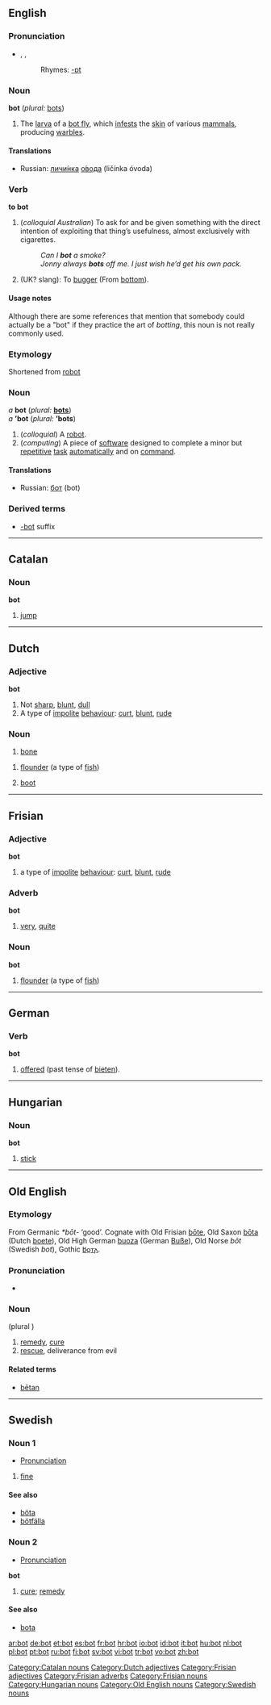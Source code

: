 {{Wikipedia}}
==English==
===Pronunciation===
*{{AHD|bŏt}}, {{IPA|/bɒt/}}, {{SAMPA|/bQt/}}
*:Rhymes: [[Rhymes:English:-ɒt|-ɒt]]

===Noun===
'''bot''' (''plural:'' [[bots]])

# The [[larva]] of a [[bot fly]], which [[infest]]s the [[skin]] of various [[mammal]]s, producing [[warble]]s.

====Translations====
{{top}}
{{mid}}
* Russian: [[личинка|личи́нка]] [[овод|о́вода]] (ličínka óvoda) {{f}}
{{bottom}}

===Verb===
'''to bot'''

# (''colloquial Australian'') To ask for and be given something with the direct intention of exploiting that thing’s usefulness, almost exclusively with cigarettes.
#: ''Can I '''bot''' a smoke?''
#: ''Jonny always '''bots''' off me. I just wish he’d get his own pack.''
#(UK? slang): To [[bugger]] (From [[bottom]]).

====Usage notes====
Although there are some references that mention that somebody could actually be a "bot" if they practice the art of ''botting'', this noun is not really commonly used.

===Etymology===
Shortened from [[robot]]

===Noun===
''a'' '''bot''' (''plural:'' '''[[bots]]''')<BR>
''a'' '''’bot''' (''plural:'' '''’bots''')

# (''colloquial'') A [[robot]].
# (''computing'') A piece of [[software]] designed to complete a minor but [[repetitive]] [[task]] [[automatically]] and on [[command]].

====Translations====
{{top}}
{{mid}}
*Russian: [[бот]] (bot) {{m}}
{{bottom}}

===Derived terms===
*[[-bot]] suffix


----

==Catalan==
===Noun===
'''bot'''

# [[jump]]

----

==Dutch==
===Adjective===
'''bot'''

# Not [[sharp]], [[blunt]], [[dull]]
# A type of [[impolite]] [[behaviour]]: [[curt]], [[blunt]], [[rude]]

===Noun===
{{nl-noun|g=n|botten|botje}}

# [[bone]]

{{nl-noun|g=m|botten|botje}}

# [[flounder]] (a type of [[fish]])
# {{Flemish}} [[boot]]

----

==Frisian==

===Adjective===
'''bot'''

# a type of [[impolite]] [[behaviour]]: [[curt]], [[blunt]], [[rude]]

===Adverb===
'''bot'''

# [[very]], [[quite]]

===Noun===
'''bot''' {{m}}

# [[flounder]] (a type of [[fish]])


----

==German==

===Verb===
'''bot'''

# [[offered]] (past tense of [[bieten]]).


----
==Hungarian==

===Noun===
'''bot'''

# [[stick]]

----
==Old English==

===Etymology===
From Germanic ''*bōt-'' ‘good’. Cognate with Old Frisian [[bote|bōte]], Old Saxon [[bota|bōta]] (Dutch [[boete]]), Old High German [[buoza]] (German [[Buße]]), Old Norse ''bōt'' (Swedish ''bot''), Gothic [[𐌱𐍉𐍄𐌰]].

===Pronunciation===
*{{IPA|/bo:t/}}

===Noun===
{{Latinx|'''bōt'''}} {{f}} (plural {{Latinx|'''[[bote|bōte]]'''}})

# [[remedy]], [[cure]]
# [[rescue]], deliverance from evil

====Related terms====
*[[betan|bētan]]

----

==Swedish==

===Noun 1===
{{sv-noun-irreg-c|bot|boten|böter|böterna}}
*[[Wiktionary:Swedish_pronunciation|Pronunciation]] {{IPA|/buːt/}} {{Audio|sv-bot.ogg|Audio}}
#[[fine]]

====See also====
*[[böta]]
*[[bötfälla]]

===Noun 2===
*[[Wiktionary:Swedish_pronunciation|Pronunciation]] {{IPA|/buːt/}} {{Audio|sv-bot.ogg|Audio}}
{{sv-noun-reg-r-c|2=bote}}
'''bot''' {{c}}
#[[cure]]; [[remedy]]

====See also====
*[[bota]]

[[Category:Catalan nouns]]
[[Category:Dutch adjectives]]
[[Category:Frisian adjectives]]
[[Category:Frisian adverbs]]
[[Category:Frisian nouns]]
[[Category:Hungarian nouns]]
[[Category:Old English nouns]]
[[Category:Swedish nouns]]

[[ar:bot]]
[[de:bot]]
[[et:bot]]
[[es:bot]]
[[fr:bot]]
[[hr:bot]]
[[io:bot]]
[[id:bot]]
[[it:bot]]
[[hu:bot]]
[[nl:bot]]
[[pl:bot]]
[[pt:bot]]
[[ru:bot]]
[[fi:bot]]
[[sv:bot]]
[[vi:bot]]
[[tr:bot]]
[[vo:bot]]
[[zh:bot]]